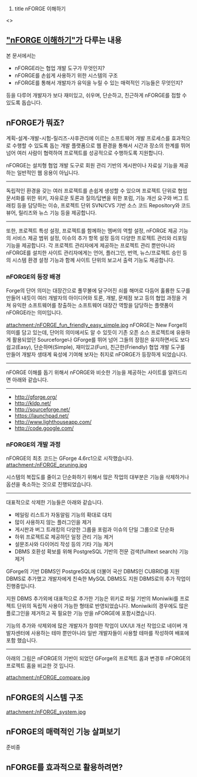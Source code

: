#title nFORGE 이해하기

<<TableOfContents>>
== [["nFORGE 이해하기"]]가 다루는 내용 ==
본 문서에서는 
* nFORGE라는 협업 개발 도구가 무엇인지?
* nFORGE를 손쉽게 사용하기 위한 시스템의 구조
* nFORGE를 통해서 개발자가 유익을 누릴 수 있는 매력적인 기능들은 무엇인지?
등을 다루어 개발자가 보다 재미있고, 쉬우며, 단순하고, 친근하게 nFORGE를 접할 수 있도록 돕습니다.

== nFORGE가 뭐죠? ==
계획-설계-개발-시험-릴리즈-사후관리에 이르는 소프트웨어 개발 프로세스를 효과적으로 수행할 수 있도록 돕는 개발 플랫폼으로 웹 환경을 통해서 시간과 장소의 한계를 뛰어넘어 여러 사람이 협력하여 프로젝트를 성공적으로 수행하도록 지원합니다.

nFORGE는 설치형 협업 개발 도구로 회원 관리 기반의 게시판이나 자료실 기능을 제공하는 일반적인 웹 응용이 아닙니다.
----
독립적인 환경을 갖는 여러 프로젝트를 손쉽게 생성할 수 있으며 프로젝트 단위로 협업 문서화를 위한 위키, 자유로운 토론과 질의/답변을 위한 포럼, 기능 개선 요구와 버그 트래킹 등을 담당하는 이슈, 프로젝트 단위 SVN/CVS 기반 소스 코드 Repository와 코드 뷰어, 릴리즈와 뉴스 기능 등을 제공합니다.
----
또한, 프로젝트 특성 설정, 프로젝트를 함께하는 멤버의 역할 설정, nFORGE 제공 기능의 서비스 제공 범위 설정, 이슈의 추가 항목 설정 등의 다양한 프로젝트 관리와 리포팅 기능을 제공합니다. 각 프로젝트 관리자에게 제공하는 프로젝트 관리 뿐만아니라 nFORGE를 설치한 사이트 관리자에게는 언어, 플러그인, 번역, 뉴스/프로젝트 승인 등의 시스템 환경 설정 기능과 함께 사이트 단위의 보고서 출력 기능도 제공합니다.

=== nFORGE의 등장 배경 ===
Forge의 단어 의미는 대장간으로 풀무불에 달구어진 쇠를 해머로 다듬어 훌륭한 도구를 만들어 내듯이 여러 개발자의 아이디어와 토론, 개발, 문제점 보고 등의 협업 과정을 거쳐 유익한 소프트웨어를 창출하는 소프트웨어 대장간 역할을 담당하는 플랫폼이 nFORGE라는 의미입니다.

attachment:/nFORGE_fun_friendly_easy_simple.jpg 
nFORGE는 New Forge의 의미를 담고 있는데, 단어의 의미에서도 알 수 있듯이 기존 오픈 소스 프로젝트에 유용하게 활용되었던 Sourceforge나 GForge를 뛰어 넘어 그들의 장점은 유지하면서도 보다 쉽고(Easy), 단순하며(Simple), 재미있고(Fun), 친근한(Friendly) 협업 개발 도구를 만들어 개발자 생태계 육성에 기여해 보자는 취지로 nFORGE가 등장하게 되었습니다.
----
nFORGE 이해를 돕기 위해서 nFORGE와 비슷한 기능을 제공하는 사이트를 알려드리면 아래와 같습니다.
----
* [[http://gforge.org/]]
* [[http://kldp.net/]]
* [[http://sourceforge.net/]]
* [[https://launchpad.net/]]
* [[http://www.lighthouseapp.com/]]
* [[http://code.google.com/]]

=== nFORGE의 개발 과정 ===
nFORGE의 최초 코드는 GForge 4.6rc1으로 시작했습니다.
attachment:/nFORGE_pruning.jpg

시스템의 복잡도를 줄이고 단순화하기 위해서 많은 작업의 대부분은 기능을 삭제하거나 옵션을 축소하는 것으로 진행되었습니다.
----
대표적으로 삭제한 기능들은 아래와 같습니다.
* 메일링 리스트가 자동알림 기능의 확대로 대치
* 많이 사용하지 않는 플러그인을 제거
* 게시판과 버그 트래킹의 다양한 그룹을 포럼과 이슈의 단일 그룹으로 단순화
* 하위 프로젝트로 제공하던 일정 관리 기능 제거
* 설문조사와 다이어리 작성 등의 기타 기능 제거
* DBMS 호환성 확보를 위해 PostgreSQL 기반의 전문 검색(fulltext search) 기능 제거

GForge의 기반 DBMS인 PostgreSQL에 더불어 국산 DBMS인 CUBRID를 지원 DBMS로 추가했고
개발자에게 친숙한 MySQL DBMS도 지원 DBMS로의 추가 작업이 진행중입니다.

지원 DBMS 추가외에 대표적으로 추가한 기능은 위키로 파일 기반의 Moniwiki를 프로젝트 단위의 독립적 사용이 가능한 형태로 반영되었습니다. Moniwiki의 경우에도 많은 플로그인을 제거하고 꼭 필요한 기능 만을 nFORGE에 포함시켰습니다.

기능의 추가와 삭제외에 많은 개발자가 참여한 작업이 UX/UI 개선 작업으로 네이버 개발자센터에 사용하는 테마 뿐만아니라 일반 개발자들이 사용할 테마를 작성하여 배포에 포함 했습니다.
----
아래의 그림은 nFORGE의 기반이 되었던 GForge의 프로젝트 홈과 변경후 nFORGE의 프로젝트 홈을 비교한 것 입니다.

attachment:/nFORGE_compare.jpg

== nFORGE의 시스템 구조 ==
attachment:/nFORGE_system.jpg

== nFORGE의 매력적인 기능 살펴보기 ==
준비중

== nFORGE를 효과적으로 활용하려면? ==
